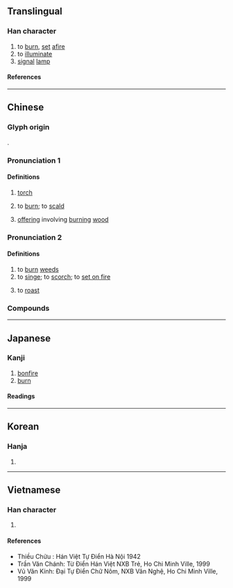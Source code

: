 {{character info}}
{{character info|0xf9c0}}
==Translingual==

===Han character===
{{Han char|rn=86|rad=火|as=12|sn=16|four=94896|canj=FKCF|ids=⿰火尞}}

# to [[burn]], [[set]] [[afire]]
# to [[illuminate]]
# [[signal]] [[lamp]]

====References====
{{Han ref|kx=0683.020|dkj=19414|dj=1095.040|hdz=32233.030|uh=71CE|ud=29134|bh=BF52|bd=48978}}
{{Han ref|uh=F9C0}}

----

==Chinese==
{{zh-forms|alt=⿰火了-second round simplified,尞-ancient “offering”}}

===Glyph origin===
{{Han etym}}
{{Han compound|火|尞|c1=s|c2=p|t1=fire|ls=psc}}.

===Pronunciation 1===
{{zh-pron
|m=liáo,liào
|c=liu4,liu6
|mn=ml:liâu
|mn-t=liao5/liou5
|mn-t_note=liao5 - Shantou; liou5 - Chaozhou
|mc=1+3
|oc=1+3
|ma=
|cat=v,n
}}
{{attn|zh|Possibly should split this pronunciation, but they seem a bit intertwined}}

====Definitions====
{{zh-hanzi}}

# [[torch]]
# {{zh-alt-lb|潦}} to [[burn]]; to [[scald]]
# {{lb|zh|historical}} [[offering]] involving [[burning]] [[wood]]

===Pronunciation 2===
{{zh-pron
|m=liǎo
|mc=2
|oc=2
|cat=v
}}

====Definitions====
{{zh-hanzi}}

# to [[burn]] [[weed]]s
# to [[singe]]; to [[scorch]]; to [[set on fire]]
# {{zh-alt-lb|爒}} to [[roast]]

===Compounds===
{{zh-der|如火燎原|心急火燎|庭燎|熒燎|燎燎|燎原之火|死灰復燎|燎漿泡|破壁燎火|火燎腿|燎漿|燎星|燎朗|燎原|燎泡|燔燎|燎灼|燎毛|火燒火燎|煙熏火燎|燎髮|洪爐燎髮|星火燎原|縱風止燎}}

----

==Japanese==

===Kanji===
{{ja-kanji|grade=|rs=火12}}

# [[bonfire]]
# [[burn]]

====Readings====
{{ja-readings
|goon=りょう<れう
|kanon=りょう<れう
|kun=かがりび}}

----

==Korean==

===Hanja===
{{ko-hanja|hangeul=[[료]]>[[요]]|eumhun=|rv=ryo>yo|mr=ryo>yo|y=lyo>yo}}

# {{rfdef|ko|sort=火12}}

----

==Vietnamese==

===Han character===
{{vi-readings|reading=liệu, leo, liêu, riu|rs=火12}}

# {{rfdef|vi|sort=火12}}

====References====
* Thiều Chửu : Hán Việt Tự Điển Hà Nội 1942
* Trần Văn Chánh: Từ Điển Hán Việt NXB Trẻ, Ho Chi Minh Ville, 1999
* Vũ Văn Kính: Đại Tự Điển Chữ Nôm, NXB Văn Nghệ, Ho Chi Minh Ville, 1999